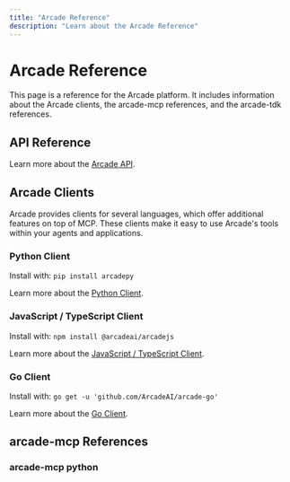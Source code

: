 ```yaml
---
title: "Arcade Reference"
description: "Learn about the Arcade Reference"
---
```


# Arcade Reference

This page is a reference for the Arcade platform. It includes information about the Arcade clients, the arcade-mcp references, and the arcade-tdk references.

## API Reference

Learn more about the [Arcade API](/home/reference/api).

## Arcade Clients

Arcade provides clients for several languages, which offer additional features on top of MCP. These clients make it easy to use Arcade's tools within your agents and applications.

### Python Client

Install with: `pip install arcadepy`

Learn more about the [Python Client](https://github.com/ArcadeAI/arcade-py).

### JavaScript / TypeScript Client

Install with: `npm install @arcadeai/arcadejs`

Learn more about the [JavaScript / TypeScript Client](https://github.com/ArcadeAI/arcade-js).

### Go Client

Install with: `go get -u 'github.com/ArcadeAI/arcade-go'`

Learn more about the [Go Client](https://github.com/ArcadeAI/arcade-go).


## arcade-mcp References

### arcade-mcp python


